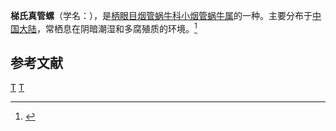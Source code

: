 {{Speciesbox
| taxon = Euphaedusa tetsui
| binomial_authority = (Schmacker et Boettger, 1894)
}}
'''梯氏真管螺'''（学名：''{{lang|la|Euphaedusa tetsui}}''），是[[柄眼目|柄眼目]][[烟管蜗牛科|烟管蜗牛科]][[小烟管蜗牛属|小烟管蜗牛属]]的一种。主要分布于[[中国大陆|中国大陆]]，常栖息在阴暗潮湿和多腐殖质的环境。<ref>{{cite web|url=http://shell.sinica.edu.tw/chinese/shellbase_detail.php?science_no=5957|title=国际贝库：梯氏真管螺|publisher=台湾贝类资料库|accessdate=2009-08-11|archive-date=2016-03-04|archive-url=https://web.archive.org/web/20160304195730/http://shell.sinica.edu.tw/chinese/shellbase_detail.php?science_no=5957|dead-url=no}}</ref>

== 参考文献 ==
{{reflist}}
{{taxonbar}}
[[Category:_1894年描述的动物|T]]
[[Category:小烟管蜗牛属|T]]